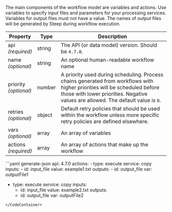 The main components of the workflow model are variables and actions. Use
variables to specify input files and parameters for your processing services.
Variables for output files must not have a value. The names of output files
will be generated by Steep during workflow execution.

| Property                  | Type   | Description
| ------------------------- | ------ | -----------
| api<br/>*(required)*      | string | The API (or data model) version. Should be `4.7.0`.
| name<br/>*(optional)*     | string | An optional human-readable workflow name
| priority<br />*(optional)* | number | A priority used during scheduling. Process chains generated from workflows with higher priorities will be scheduled before those with lower priorities. Negative values are allowed. The default value is `0`.
| retries<br />*(optional)* | object | <DocsLink href="#retry-policy-defaults">Default retry policies</DocsLink> that should be used within the workflow unless more specific retry policies are defined elsewhere.
| vars<br/>*(optional)*     | array  | An array of <DocsLink href="#variables">variables</DocsLink>
| actions<br/>*(required)*  | array  | An array of <DocsLink href="#actions">actions</DocsLink> that make up the workflow

<CodeContainer title="Example">
```yaml generate-json
api: 4.7.0
actions:
  - type: execute
    service: copy
    inputs:
      - id: input_file
        value: example1.txt
    outputs:
      - id: output_file
        var: outputFile1

  - type: execute
    service: copy
    inputs:
      - id: input_file
        value: example2.txt
    outputs:
      - id: output_file
        var: outputFile2
```
</CodeContainer>
